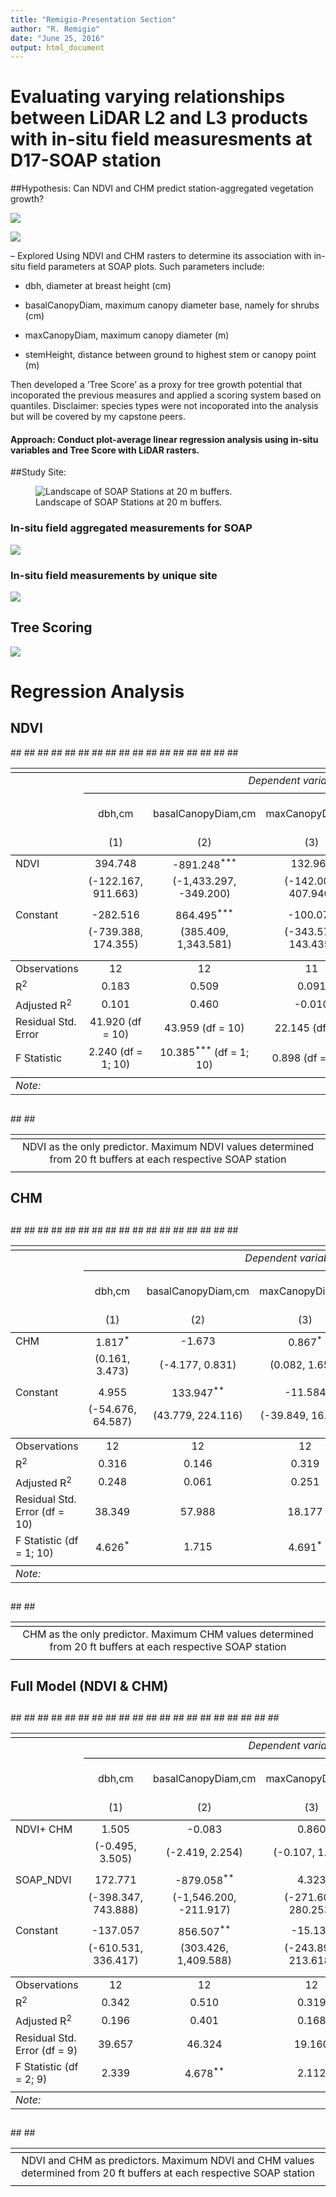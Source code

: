 ```yaml
---
title: "Remigio-Presentation Section"
author: "R. Remigio"
date: "June 25, 2016"
output: html_document
---
```


# Evaluating varying relationships between LiDAR L2 and L3 products with in-situ field measuresments at D17-SOAP station 


##Hypothesis: Can NDVI and CHM predict station-aggregated vegetation growth?

![](/Users/R-Files/Documents/data/NEONDI-2016/Neon_Project/images/ndvi.jpeg)

![](/Users/R-Files/Documents/data/NEONDI-2016/Neon_Project/images/SOAP-CHM.jpeg)


--
Explored Using NDVI and CHM rasters to determine its association with in-situ field parameters at SOAP plots. Such parameters include:

- dbh, diameter at breast height (cm) 

- basalCanopyDiam, maximum canopy diameter base, namely for shrubs (cm)

- maxCanopyDiam, maximum canopy diameter (m)

- stemHeight, distance between ground to highest stem or canopy point (m)


Then developed a 'Tree Score' as a proxy for tree growth potential that incoporated the previous measures and applied a scoring system based on quantiles. Disclaimer: species types were not incoporated into the analysis but will be covered by my capstone peers. 


#### Approach: Conduct plot-average linear regression analysis using in-situ variables and Tree Score with LiDAR rasters. 

##Study Site:

![Landscape of SOAP Stations at 20 m buffers.](/Users/R-Files/Documents/data/NEONDI-2016/Neon_Project/images/import-plot-centroids-1.png)


### In-situ field aggregated measurements for SOAP

![](/Users/R-Files/Documents/data/NEONDI-2016/Neon_Project/images/insitu-SOAP-cont.jpeg)

### In-situ field measurements by unique site
![](//Users/R-Files/Documents/data/NEONDI-2016/Neon_Project/images/Station-insitu-var.jpeg)




## Tree Scoring 


![](/Users/R-Files/Documents/data/NEONDI-2016/Neon_Project/images/Screen Shot 2016-06-25 at 4.12.14 AM.png)




# Regression Analysis


## NDVI


## <table style="text-align:center"><tr><td colspan="6" style="border-bottom: 1px solid black"></td></tr><tr><td style="text-align:left"></td><td colspan="5"><em>Dependent variable:</em></td></tr>
## <tr><td></td><td colspan="5" style="border-bottom: 1px solid black"></td></tr>
## <tr><td style="text-align:left"></td><td>dbh,cm</td><td>basalCanopyDiam,cm</td><td>maxCanopyDiam,m</td><td>stemHeight,m</td><td>Combinatory Tree Index(-)</td></tr>
## <tr><td style="text-align:left"></td><td>(1)</td><td>(2)</td><td>(3)</td><td>(4)</td><td>(5)</td></tr>
## <tr><td colspan="6" style="border-bottom: 1px solid black"></td></tr><tr><td style="text-align:left">NDVI</td><td>394.748</td><td>-891.248<sup>***</sup></td><td>132.966</td><td>320.930</td><td>1.509</td></tr>
## <tr><td style="text-align:left"></td><td>(-122.167, 911.663)</td><td>(-1,433.297, -349.200)</td><td>(-142.008, 407.940)</td><td>(-197.733, 839.592)</td><td>(-0.768, 3.785)</td></tr>
## <tr><td style="text-align:left"></td><td></td><td></td><td></td><td></td><td></td></tr>
## <tr><td style="text-align:left">Constant</td><td>-282.516</td><td>864.495<sup>***</sup></td><td>-100.070</td><td>-242.586</td><td>-0.707</td></tr>
## <tr><td style="text-align:left"></td><td>(-739.388, 174.355)</td><td>(385.409, 1,343.581)</td><td>(-343.575, 143.435)</td><td>(-701.002, 215.831)</td><td>(-2.719, 1.306)</td></tr>
## <tr><td style="text-align:left"></td><td></td><td></td><td></td><td></td><td></td></tr>
## <tr><td colspan="6" style="border-bottom: 1px solid black"></td></tr><tr><td style="text-align:left">Observations</td><td>12</td><td>12</td><td>11</td><td>12</td><td>12</td></tr>
## <tr><td style="text-align:left">R<sup>2</sup></td><td>0.183</td><td>0.509</td><td>0.091</td><td>0.128</td><td>0.144</td></tr>
## <tr><td style="text-align:left">Adjusted R<sup>2</sup></td><td>0.101</td><td>0.460</td><td>-0.010</td><td>0.041</td><td>0.059</td></tr>
## <tr><td style="text-align:left">Residual Std. Error</td><td>41.920 (df = 10)</td><td>43.959 (df = 10)</td><td>22.145 (df = 9)</td><td>42.062 (df = 10)</td><td>0.185 (df = 10)</td></tr>
## <tr><td style="text-align:left">F Statistic</td><td>2.240 (df = 1; 10)</td><td>10.385<sup>***</sup> (df = 1; 10)</td><td>0.898 (df = 1; 9)</td><td>1.471 (df = 1; 10)</td><td>1.687 (df = 1; 10)</td></tr>
## <tr><td colspan="6" style="border-bottom: 1px solid black"></td></tr><tr><td style="text-align:left"><em>Note:</em></td><td colspan="5" style="text-align:right"><sup>*</sup>p<0.1; <sup>**</sup>p<0.05; <sup>***</sup>p<0.01</td></tr>
## </table>
## 
## <table style="text-align:center"><tr><td colspan="1" style="border-bottom: 1px solid black"></td></tr><tr><td>NDVI as the only predictor. Maximum NDVI values determined from 20 ft buffers at each respective SOAP station</td></tr>
## <tr><td colspan="1" style="border-bottom: 1px solid black"></td></tr></table>



## CHM


## 
## <table style="text-align:center"><tr><td colspan="6" style="border-bottom: 1px solid black"></td></tr><tr><td style="text-align:left"></td><td colspan="5"><em>Dependent variable:</em></td></tr>
## <tr><td></td><td colspan="5" style="border-bottom: 1px solid black"></td></tr>
## <tr><td style="text-align:left"></td><td>dbh,cm</td><td>basalCanopyDiam,cm</td><td>maxCanopyDiam,m</td><td>stemHeight,m</td><td>Combinatory Tree Index(-)</td></tr>
## <tr><td style="text-align:left"></td><td>(1)</td><td>(2)</td><td>(3)</td><td>(4)</td><td>(5)</td></tr>
## <tr><td colspan="6" style="border-bottom: 1px solid black"></td></tr><tr><td style="text-align:left">CHM</td><td>1.817<sup>*</sup></td><td>-1.673</td><td>0.867<sup>*</sup></td><td>2.347<sup>***</sup></td><td>0.011<sup>***</sup></td></tr>
## <tr><td style="text-align:left"></td><td>(0.161, 3.473)</td><td>(-4.177, 0.831)</td><td>(0.082, 1.652)</td><td>(1.056, 3.638)</td><td>(0.006, 0.016)</td></tr>
## <tr><td style="text-align:left"></td><td></td><td></td><td></td><td></td><td></td></tr>
## <tr><td style="text-align:left">Constant</td><td>4.955</td><td>133.947<sup>**</sup></td><td>-11.584</td><td>-38.042</td><td>0.248<sup>**</sup></td></tr>
## <tr><td style="text-align:left"></td><td>(-54.676, 64.587)</td><td>(43.779, 224.116)</td><td>(-39.849, 16.681)</td><td>(-84.548, 8.465)</td><td>(0.065, 0.430)</td></tr>
## <tr><td style="text-align:left"></td><td></td><td></td><td></td><td></td><td></td></tr>
## <tr><td colspan="6" style="border-bottom: 1px solid black"></td></tr><tr><td style="text-align:left">Observations</td><td>12</td><td>12</td><td>12</td><td>12</td><td>12</td></tr>
## <tr><td style="text-align:left">R<sup>2</sup></td><td>0.316</td><td>0.146</td><td>0.319</td><td>0.559</td><td>0.654</td></tr>
## <tr><td style="text-align:left">Adjusted R<sup>2</sup></td><td>0.248</td><td>0.061</td><td>0.251</td><td>0.515</td><td>0.619</td></tr>
## <tr><td style="text-align:left">Residual Std. Error (df = 10)</td><td>38.349</td><td>57.988</td><td>18.177</td><td>29.909</td><td>0.117</td></tr>
## <tr><td style="text-align:left">F Statistic (df = 1; 10)</td><td>4.626<sup>*</sup></td><td>1.715</td><td>4.691<sup>*</sup></td><td>12.687<sup>***</sup></td><td>18.891<sup>***</sup></td></tr>
## <tr><td colspan="6" style="border-bottom: 1px solid black"></td></tr><tr><td style="text-align:left"><em>Note:</em></td><td colspan="5" style="text-align:right"><sup>*</sup>p<0.1; <sup>**</sup>p<0.05; <sup>***</sup>p<0.01</td></tr>
## </table>
## 
## <table style="text-align:center"><tr><td colspan="1" style="border-bottom: 1px solid black"></td></tr><tr><td>CHM as the only predictor. Maximum CHM values determined from 20 ft buffers at each respective SOAP station</td></tr>
## <tr><td colspan="1" style="border-bottom: 1px solid black"></td></tr></table>



## Full Model (NDVI & CHM)


## 
## <table style="text-align:center"><tr><td colspan="6" style="border-bottom: 1px solid black"></td></tr><tr><td style="text-align:left"></td><td colspan="5"><em>Dependent variable:</em></td></tr>
## <tr><td></td><td colspan="5" style="border-bottom: 1px solid black"></td></tr>
## <tr><td style="text-align:left"></td><td>dbh,cm</td><td>basalCanopyDiam,cm</td><td>maxCanopyDiam,m</td><td>stemHeight,m</td><td>Combinatory Tree Index(-)</td></tr>
## <tr><td style="text-align:left"></td><td>(1)</td><td>(2)</td><td>(3)</td><td>(4)</td><td>(5)</td></tr>
## <tr><td colspan="6" style="border-bottom: 1px solid black"></td></tr><tr><td style="text-align:left">NDVI+ CHM</td><td>1.505</td><td>-0.083</td><td>0.860</td><td>2.410<sup>**</sup></td><td>0.012<sup>***</sup></td></tr>
## <tr><td style="text-align:left"></td><td>(-0.495, 3.505)</td><td>(-2.419, 2.254)</td><td>(-0.107, 1.826)</td><td>(0.822, 3.997)</td><td>(0.005, 0.018)</td></tr>
## <tr><td style="text-align:left"></td><td></td><td></td><td></td><td></td><td></td></tr>
## <tr><td style="text-align:left">SOAP_NDVI</td><td>172.771</td><td>-879.058<sup>**</sup></td><td>4.323</td><td>-34.546</td><td>-0.205</td></tr>
## <tr><td style="text-align:left"></td><td>(-398.347, 743.888)</td><td>(-1,546.200, -211.917)</td><td>(-271.608, 280.253)</td><td>(-488.015, 418.923)</td><td>(-1.983, 1.573)</td></tr>
## <tr><td style="text-align:left"></td><td></td><td></td><td></td><td></td><td></td></tr>
## <tr><td style="text-align:left">Constant</td><td>-137.057</td><td>856.507<sup>**</sup></td><td>-15.137</td><td>-9.646</td><td>0.416</td></tr>
## <tr><td style="text-align:left"></td><td>(-610.531, 336.417)</td><td>(303.426, 1,409.588)</td><td>(-243.892, 213.618)</td><td>(-385.586, 366.294)</td><td>(-1.057, 1.890)</td></tr>
## <tr><td style="text-align:left"></td><td></td><td></td><td></td><td></td><td></td></tr>
## <tr><td colspan="6" style="border-bottom: 1px solid black"></td></tr><tr><td style="text-align:left">Observations</td><td>12</td><td>12</td><td>12</td><td>12</td><td>12</td></tr>
## <tr><td style="text-align:left">R<sup>2</sup></td><td>0.342</td><td>0.510</td><td>0.319</td><td>0.560</td><td>0.656</td></tr>
## <tr><td style="text-align:left">Adjusted R<sup>2</sup></td><td>0.196</td><td>0.401</td><td>0.168</td><td>0.463</td><td>0.579</td></tr>
## <tr><td style="text-align:left">Residual Std. Error (df = 9)</td><td>39.657</td><td>46.324</td><td>19.160</td><td>31.487</td><td>0.123</td></tr>
## <tr><td style="text-align:left">F Statistic (df = 2; 9)</td><td>2.339</td><td>4.678<sup>**</sup></td><td>2.112</td><td>5.735<sup>**</sup></td><td>8.575<sup>***</sup></td></tr>
## <tr><td colspan="6" style="border-bottom: 1px solid black"></td></tr><tr><td style="text-align:left"><em>Note:</em></td><td colspan="5" style="text-align:right"><sup>*</sup>p<0.1; <sup>**</sup>p<0.05; <sup>***</sup>p<0.01</td></tr>
## </table>
## 
## <table style="text-align:center"><tr><td colspan="1" style="border-bottom: 1px solid black"></td></tr><tr><td>NDVI and CHM as predictors. Maximum NDVI and CHM values determined from 20 ft buffers at each respective SOAP station</td></tr>
## <tr><td colspan="1" style="border-bottom: 1px solid black"></td></tr></table>